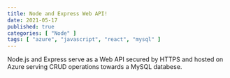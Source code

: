 ```yaml
---
title: Node and Express Web API!
date: 2021-05-17
published: true
categories: [ "Node" ]
tags: [ "azure", "javascript", "react", "mysql" ]
---
```


Node.js and Express serve as a Web API secured by HTTPS and hosted on Azure serving CRUD operations towards a MySQL databese.




